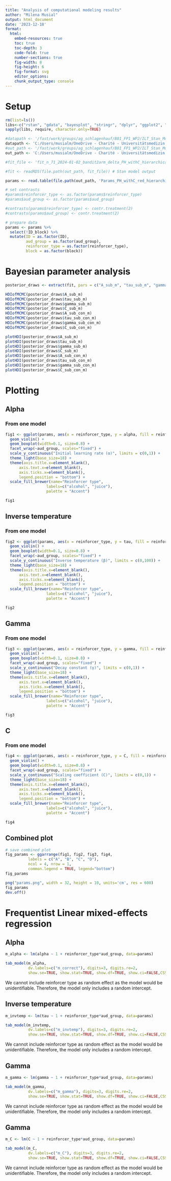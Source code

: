 ---
title: "Analysis of computational modeling results"
author: "Milena Musial"
output: html_document
date: '2023-12-18'
format: 
  html:
    embed-resources: true
    toc: true
    toc-depth: 3
    code-fold: true
    number-sections: true
    fig-width: 8
    fig-height: 6
    fig-format: svg
    editor_options: 
    chunk_output_type: console
---

# Setup

```{r}
rm(list=ls())
libs<-c("rstan", "gdata", "bayesplot", "stringr", "dplyr", "ggplot2", "loo", "hBayesDM", "lme4", "sjPlot", "ggpubr", "tidyr")
sapply(libs, require, character.only=TRUE)

#datapath <- '/fast/work/groups/ag_schlagenhauf/B01_FP1_WP2/ILT_Stan_Modeling'
datapath <- 'C:/Users/musialm/OneDrive - Charité - Universitätsmedizin Berlin/PhD/04_B01/ILT/WP2_ILT_CODE/02_Behav_and_Comp_Modeling'
#out_path <- '/fast/work/groups/ag_schlagenhauf/B01_FP1_WP2/ILT_Stan_Modeling/Output'
out_path <- 'C:/Users/musialm/OneDrive - Charité - Universitätsmedizin Berlin/PhD/04_B01/ILT/WP2_ILT_DATA/Stan_Output/PH_withC_hierarchical_group'

#fit_file <- 'fit_n_71_2024-01-02_bandit2arm_delta_PH_withC_hierarchical_estimation1_delta0.9_stepsize0.5.rds'

#fit <- readRDS(file.path(out_path, fit_file)) # Stan model output

params <- read.table(file.path(out_path, 'Params_PH_withC_red_hierarchical_nortype_n58.txt'), header = T)

# set contrasts
#params$reinforcer_type <- as.factor(params$reinforcer_type)
#params$aud_group <- as.factor(params$aud_group)

#contrasts(params$reinforcer_type) <- contr.treatment(2)
#contrasts(params$aud_group) <- contr.treatment(2)

```

```{r}
# prepare data
params <- params %>%
  select(!ID_block) %>%
  mutate(ID = as.factor(ID),
         aud_group = as.factor(aud_group),
         reinforcer_type = as.factor(reinforcer_type),
         block = as.factor(block))
```

# Bayesian parameter analysis

```{r}
posterior_draws <- extract(fit, pars = c("A_sub_m", "tau_sub_m", "gamma_sub_m", "C_sub_m", "A_sub_con_m", "tau_sub_con_m", "gamma_sub_con_m", "C_sub_con_m"))

HDIofMCMC(posterior_draws$A_sub_m)
HDIofMCMC(posterior_draws$tau_sub_m)
HDIofMCMC(posterior_draws$gamma_sub_m)
HDIofMCMC(posterior_draws$C_sub_m)
HDIofMCMC(posterior_draws$A_sub_con_m)
HDIofMCMC(posterior_draws$tau_sub_con_m)
HDIofMCMC(posterior_draws$gamma_sub_con_m)
HDIofMCMC(posterior_draws$C_sub_con_m)

plotHDI(posterior_draws$A_sub_m)
plotHDI(posterior_draws$tau_sub_m)
plotHDI(posterior_draws$gamma_sub_m)
plotHDI(posterior_draws$C_sub_m)
plotHDI(posterior_draws$A_sub_con_m)
plotHDI(posterior_draws$tau_sub_con_m)
plotHDI(posterior_draws$gamma_sub_con_m)
plotHDI(posterior_draws$C_sub_con_m)
```

# Plotting

## Alpha

### From one model

```{r}
fig1 <- ggplot(params, aes(x = reinforcer_type, y = alpha, fill = reinforcer_type)) +
  geom_violin() +
  geom_boxplot(width=0.1, size=0.8) +
  facet_wrap(~aud_group, scales="fixed") +
  scale_y_continuous("Initial learning rate (α)", limits = c(0,1)) +
  theme_light(base_size=18) +
  theme(axis.title.x=element_blank(),
      axis.text.x=element_blank(),
      axis.ticks.x=element_blank(),
      legend.position = "bottom") +
  scale_fill_brewer(name="Reinforcer type", 
                  labels=c("alcohol", "juice"),
                  palette = "Accent")

fig1
```

<!-- ### From several models -->

<!-- ```{r} -->
<!-- fig1 <- ggplot(data=params_PH_withC, aes(x=reinforcer_type, y = alpha, fill=reinforcer_type)) + -->
<!--   geom_violin() + -->
<!--   geom_boxplot(width=0.1) +  -->
<!--   geom_jitter(shape=16, position=position_jitter(0.2)) + -->
<!--   facet_wrap(~aud_group, scales="fixed") + -->
<!--   scale_x_discrete("Reinforcer type", labels=c('alcohol', 'juice')) + -->
<!--   scale_y_continuous("alpha") + -->
<!--   scale_fill_manual("Reinforcer type", values = cbPalette[c(6,8)]) + -->
<!--   theme_bw(base_size=12) + -->
<!--   theme(legend.position = "none") + -->
<!--   ggtitle("PH_withC_all") -->

<!-- fig2 <- ggplot(data=params_PH_withC_aud_hc, aes(x=reinforcer_type, y = alpha, fill=reinforcer_type)) + -->
<!--   geom_violin() + -->
<!--   geom_boxplot(width=0.1) +  -->
<!--   geom_jitter(shape=16, position=position_jitter(0.2)) + -->
<!--   facet_wrap(~aud_group, scales="fixed") + -->
<!--   scale_x_discrete("Reinforcer type", labels=c('alcohol', 'juice')) + -->
<!--   scale_y_continuous("alpha") + -->
<!--   scale_fill_manual("Reinforcer type", values = cbPalette[c(6,8)]) + -->
<!--   theme_bw(base_size=12) + -->
<!--   theme(legend.position = "none")  + -->
<!--   ggtitle("PH_withC_pergroup") -->

<!-- fig3 <- ggplot(data=params_PH_withC_aud_hc_alc_jui, aes(x=reinforcer_type, y = alpha, fill=reinforcer_type)) + -->
<!--   geom_violin() + -->
<!--   geom_boxplot(width=0.1) +  -->
<!--   geom_jitter(shape=16, position=position_jitter(0.2)) + -->
<!--   facet_wrap(~aud_group, scales="fixed") + -->
<!--   scale_x_discrete("Reinforcer type", labels=c('alcohol', 'juice')) + -->
<!--   scale_y_continuous("alpha") + -->
<!--   scale_fill_manual("Reinforcer type", values = cbPalette[c(6,8)]) + -->
<!--   theme_bw(base_size=12) + -->
<!--   theme(legend.position = "none") + -->
<!--   ggtitle("PH_withC_pergroupandreinforcertype") -->

<!-- fig_comb <- ggarrange(fig1, fig2, fig3) -->
<!-- fig_comb -->
<!-- ``` -->

## Inverse temperature

### From one model

```{r}
fig2 <- ggplot(params, aes(x = reinforcer_type, y = tau, fill = reinforcer_type)) +
  geom_violin() +
  geom_boxplot(width=0.1, size=0.8) +
  facet_wrap(~aud_group, scales="fixed") +
  scale_y_continuous("Inverse temperature (β)", limits = c(0,100)) +
  theme_light(base_size=18) +
  theme(axis.title.x=element_blank(),
      axis.text.x=element_blank(),
      axis.ticks.x=element_blank(),
      legend.position = "bottom") +
  scale_fill_brewer(name="Reinforcer type", 
                  labels=c("alcohol", "juice"),
                  palette = "Accent")

fig2
```
<!-- ### From several models -->

<!-- ```{r} -->
<!-- fig1 <- ggplot(data=params_PH_withC, aes(x=reinforcer_type, y = tau, fill=reinforcer_type)) + -->
<!--   geom_violin() + -->
<!--   geom_boxplot(width=0.1) +  -->
<!--   geom_jitter(shape=16, position=position_jitter(0.2)) + -->
<!--   facet_wrap(~aud_group, scales="fixed") + -->
<!--   scale_x_discrete("Reinforcer type", labels=c('alcohol', 'juice')) + -->
<!--   scale_y_continuous("tau") + -->
<!--   scale_fill_manual("Reinforcer type", values = cbPalette[c(6,8)]) + -->
<!--   theme_bw(base_size=12) + -->
<!--   theme(legend.position = "none") + -->
<!--   ggtitle("PH_withC") -->

<!-- fig2 <- ggplot(data=params_PH_withC_aud_hc, aes(x=reinforcer_type, y = tau, fill=reinforcer_type)) + -->
<!--   geom_violin() + -->
<!--   geom_boxplot(width=0.1) +  -->
<!--   geom_jitter(shape=16, position=position_jitter(0.2)) + -->
<!--   facet_wrap(~aud_group, scales="fixed") + -->
<!--   scale_x_discrete("Reinforcer type", labels=c('alcohol', 'juice')) + -->
<!--   scale_y_continuous("tau") + -->
<!--   scale_fill_manual("Reinforcer type", values = cbPalette[c(6,8)]) + -->
<!--   theme_bw(base_size=12) + -->
<!--   theme(legend.position = "none")  + -->
<!--   ggtitle("PH_withC_pergroup") -->

<!-- fig3 <- ggplot(data=params_PH_withC_aud_hc_alc_jui, aes(x=reinforcer_type, y = tau, fill=reinforcer_type)) + -->
<!--   geom_violin() + -->
<!--   geom_boxplot(width=0.1) +  -->
<!--   geom_jitter(shape=16, position=position_jitter(0.2)) + -->
<!--   facet_wrap(~aud_group, scales="fixed") + -->
<!--   scale_x_discrete("Reinforcer type", labels=c('alcohol', 'juice')) + -->
<!--   scale_y_continuous("tau") + -->
<!--   scale_fill_manual("Reinforcer type", values = cbPalette[c(6,8)]) + -->
<!--   theme_bw(base_size=12) + -->
<!--   theme(legend.position = "none") + -->
<!--   ggtitle("PH_withC_pergroupandreinforcertype") -->

<!-- fig_comb <- ggarrange(fig1, fig2, fig3) -->
<!-- fig_comb -->
<!-- ``` -->

## Gamma

### From one model

```{r}
fig3 <- ggplot(params, aes(x = reinforcer_type, y = gamma, fill = reinforcer_type)) +
  geom_violin() +
  geom_boxplot(width=0.1, size=0.8) +
  facet_wrap(~aud_group, scales="fixed") +
  scale_y_continuous("Decay constant (γ)", limits = c(0,1)) +
  theme_light(base_size=18) +
  theme(axis.title.x=element_blank(),
      axis.text.x=element_blank(),
      axis.ticks.x=element_blank(),
      legend.position = "bottom") +
  scale_fill_brewer(name="Reinforcer type", 
                  labels=c("alcohol", "juice"),
                  palette = "Accent")

fig3
```

<!-- ### From several models -->

<!-- ```{r} -->
<!-- fig1 <- ggplot(data=params_PH_withC, aes(x=reinforcer_type, y = gamma, fill=reinforcer_type)) + -->
<!--   geom_violin() + -->
<!--   geom_boxplot(width=0.1) +  -->
<!--   geom_jitter(shape=16, position=position_jitter(0.2)) + -->
<!--   facet_wrap(~aud_group, scales="fixed") + -->
<!--   scale_x_discrete("Reinforcer type", labels=c('alcohol', 'juice')) + -->
<!--   scale_y_continuous("gamma") + -->
<!--   scale_fill_manual("Reinforcer type", values = cbPalette[c(6,8)]) + -->
<!--   theme_bw(base_size=12) + -->
<!--   theme(legend.position = "none") + -->
<!--   ggtitle("PH_withC") -->

<!-- fig2 <- ggplot(data=params_PH_withC_aud_hc, aes(x=reinforcer_type, y = gamma, fill=reinforcer_type)) + -->
<!--   geom_violin() + -->
<!--   geom_boxplot(width=0.1) +  -->
<!--   geom_jitter(shape=16, position=position_jitter(0.2)) + -->
<!--   facet_wrap(~aud_group, scales="fixed") + -->
<!--   scale_x_discrete("Reinforcer type", labels=c('alcohol', 'juice')) + -->
<!--   scale_y_continuous("gamma") + -->
<!--   scale_fill_manual("Reinforcer type", values = cbPalette[c(6,8)]) + -->
<!--   theme_bw(base_size=12) + -->
<!--   theme(legend.position = "none")  + -->
<!--   ggtitle("PH_withC_pergroup") -->

<!-- fig3 <- ggplot(data=params_PH_withC_aud_hc_alc_jui, aes(x=reinforcer_type, y = gamma, fill=reinforcer_type)) + -->
<!--   geom_violin() + -->
<!--   geom_boxplot(width=0.1) +  -->
<!--   geom_jitter(shape=16, position=position_jitter(0.2)) + -->
<!--   facet_wrap(~aud_group, scales="fixed") + -->
<!--   scale_x_discrete("Reinforcer type", labels=c('alcohol', 'juice')) + -->
<!--   scale_y_continuous("gamma") + -->
<!--   scale_fill_manual("Reinforcer type", values = cbPalette[c(6,8)]) + -->
<!--   theme_bw(base_size=12) + -->
<!--   theme(legend.position = "none") + -->
<!--   ggtitle("PH_withC_pergroupandreinforcertype") -->

<!-- fig_comb <- ggarrange(fig1, fig2, fig3) -->
<!-- fig_comb -->
<!-- ``` -->

## C

### From one model

```{r}
fig4 <- ggplot(params, aes(x = reinforcer_type, y = C, fill = reinforcer_type)) +
  geom_violin() +
  geom_boxplot(width=0.1, size=0.8) +
  facet_wrap(~aud_group, scales="fixed") +
  scale_y_continuous("Scaling coefficient (C)", limits = c(0,1)) +
  theme_light(base_size=18) +
  theme(axis.title.x=element_blank(),
      axis.text.x=element_blank(),
      axis.ticks.x=element_blank(),
      legend.position = "bottom") +
  scale_fill_brewer(name="Reinforcer type", 
                  labels=c("alcohol", "juice"),
                  palette = "Accent")

fig4
```
<!-- ### From several models -->

<!-- ```{r} -->
<!-- fig1 <- ggplot(data=params_PH_withC, aes(x=reinforcer_type, y = C, fill=reinforcer_type)) + -->
<!--   geom_violin() + -->
<!--   geom_boxplot(width=0.1) +  -->
<!--   geom_jitter(shape=16, position=position_jitter(0.2)) + -->
<!--   facet_wrap(~aud_group, scales="fixed") + -->
<!--   scale_x_discrete("Reinforcer type", labels=c('alcohol', 'juice')) + -->
<!--   scale_y_continuous("C") + -->
<!--   scale_fill_manual("Reinforcer type", values = cbPalette[c(6,8)]) + -->
<!--   theme_bw(base_size=12) + -->
<!--   theme(legend.position = "none") + -->
<!--   ggtitle("PH_withC") -->

<!-- fig2 <- ggplot(data=params_PH_withC_aud_hc, aes(x=reinforcer_type, y = C, fill=reinforcer_type)) + -->
<!--   geom_violin() + -->
<!--   geom_boxplot(width=0.1) +  -->
<!--   geom_jitter(shape=16, position=position_jitter(0.2)) + -->
<!--   facet_wrap(~aud_group, scales="fixed") + -->
<!--   scale_x_discrete("Reinforcer type", labels=c('alcohol', 'juice')) + -->
<!--   scale_y_continuous("C") + -->
<!--   scale_fill_manual("Reinforcer type", values = cbPalette[c(6,8)]) + -->
<!--   theme_bw(base_size=12) + -->
<!--   theme(legend.position = "none")  + -->
<!--   ggtitle("PH_withC_pergroup") -->

<!-- fig3 <- ggplot(data=params_PH_withC_aud_hc_alc_jui, aes(x=reinforcer_type, y = C, fill=reinforcer_type)) + -->
<!--   geom_violin() + -->
<!--   geom_boxplot(width=0.1) +  -->
<!--   geom_jitter(shape=16, position=position_jitter(0.2)) + -->
<!--   facet_wrap(~aud_group, scales="fixed") + -->
<!--   scale_x_discrete("Reinforcer type", labels=c('alcohol', 'juice')) + -->
<!--   scale_y_continuous("C") + -->
<!--   scale_fill_manual("Reinforcer type", values = cbPalette[c(6,8)]) + -->
<!--   theme_bw(base_size=12) + -->
<!--   theme(legend.position = "none") + -->
<!--   ggtitle("PH_withC_pergroupandreinforcertype") -->

<!-- fig_comb <- ggarrange(fig1, fig2, fig3) -->
<!-- fig_comb -->
<!-- ``` -->

## Combined plot

```{r}
# save combined plot
fig_params <- ggarrange(fig1, fig2, fig3, fig4,
          labels = c("A", "B", "C", "D"),
          ncol = 4, nrow = 1,
          common.legend = TRUE, legend="bottom")
fig_params

png("params.png", width = 32, height = 10, units='cm', res = 600)
fig_params
dev.off()
```
# Frequentist Linear mixed-effects regression

## Alpha

```{r}
m_alpha <- lm(alpha ~ 1 + reinforcer_type*aud_group, data=params)

tab_model(m_alpha,
          dv.labels=c("m_correct"), digits=3, digits.re=2,
          show.se=TRUE, show.stat=TRUE, show.df=TRUE, show.ci=FALSE,CSS = css_theme("cells"))
```

We cannot include reinforcer type as random effect as the model would be unidentifiable. Therefore, the model only includes a random intercept.

## Inverse temperature

```{r}
m_invtemp <- lm(tau ~ 1 + reinforcer_type*aud_group, data=params)

tab_model(m_invtemp,
          dv.labels=c("m_invtemp"), digits=3, digits.re=2,
          show.se=TRUE, show.stat=TRUE, show.df=TRUE, show.ci=FALSE,CSS = css_theme("cells"))
```

We cannot include reinforcer type as random effect as the model would be unidentifiable. Therefore, the model only includes a random intercept.

## Gamma

```{r}
m_gamma <- lm(gamma ~ 1 + reinforcer_type*aud_group, data=params)

tab_model(m_gamma,
          dv.labels=c("m_gamma"), digits=3, digits.re=2,
          show.se=TRUE, show.stat=TRUE, show.df=TRUE, show.ci=FALSE,CSS = css_theme("cells"))
```

We cannot include reinforcer type as random effect as the model would be unidentifiable. Therefore, the model only includes a random intercept.

## Gamma

```{r}
m_C <- lm(C ~ 1 + reinforcer_type*aud_group, data=params)

tab_model(m_C,
          dv.labels=c("m_C"), digits=3, digits.re=2,
          show.se=TRUE, show.stat=TRUE, show.df=TRUE, show.ci=FALSE,CSS = css_theme("cells"))
```

We cannot include reinforcer type as random effect as the model would be unidentifiable. Therefore, the model only includes a random intercept.


